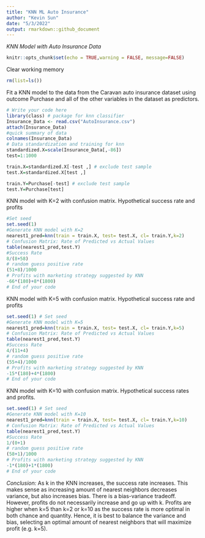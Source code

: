 ```yaml
---
title: "KNN ML Auto Insurance"
author: "Kevin Sun"
date: "5/3/2022"
output: rmarkdown::github_document
---
```


*KNN Model with Auto Insurance Data*

```r
knitr::opts_chunk$set(echo = TRUE,warning = FALSE, message=FALSE)
```

Clear working memory

```r
rm(list=ls())
```


Fit a KNN model to the data from the Caravan auto insurance dataset using outcome Purchase and all of the other variables in the dataset as predictors.

```r
# Write your code here
library(class) # package for knn classifier
Insurance_Data <- read.csv("AutoInsurance.csv")
attach(Insurance_Data)
#quick summary of data
colnames(Insurance_Data)
# Data standardization and training for knn
standardized.X=scale(Insurance_Data[,-86])
test=1:1000

train.X=standardized.X[-test ,] # exclude test sample
test.X=standardized.X[test ,]

train.Y=Purchase[-test] # exclude test sample
test.Y=Purchase[test]
```

KNN model with K=2 with confusion matrix. Hypothetical success rate and profits

```r
#Set seed
set.seed(1) 
#Generate KNN model with K=2
nearest1_pred=knn(train = train.X, test= test.X, cl= train.Y,k=2)
# Confusion Matrix: Rate of Predicted vs Actual Values
table(nearest1_pred,test.Y)
#Success Rate
8/(8+58)
# random guess positive rate
(51+8)/1000
# Profits with marketing strategy suggested by KNN
-66*(180)+8*(1800)
# End of your code
```

KNN model with K=5 with confusion matrix. Hypothetical success rate and profits


```r
set.seed(1) # Set seed
#Generate KNN model with K=5
nearest1_pred=knn(train = train.X, test= test.X, cl= train.Y,k=5)
# Confusion Matrix: Rate of Predicted vs Actual Values
table(nearest1_pred,test.Y)
#Success Rate
4/(11+4)
# random guess positive rate
(55+4)/1000
# Profits with marketing strategy suggested by KNN
-15*(180)+4*(1800)
# End of your code
```

KNN model with K=10 with confusion matrix. Hypothetical success rates and profits.

```r
set.seed(1) # Set seed
#Generate KNN model with K=10
nearest1_pred=knn(train = train.X, test= test.X, cl= train.Y,k=10)
# Confusion Matrix: Rate of Predicted vs Actual Values
table(nearest1_pred,test.Y)
#Success Rate
1/(0+1)
# random guess positive rate
(58+1)/1000
# Profits with marketing strategy suggested by KNN
-1*(180)+1*(1800)
# End of your code
```


*Conclusion:* As k in the KNN increases, the success rate increases. This makes sense as increasing amount of nearest neighbors decreases variance, but also increases bias. There is a bias-variance tradeoff. However, profits do not necessarily increase and go up with k. Profits are higher when k=5 than k=2 or k=10 as the success rate is more optimal in both chance and quantity. Hence, it is best to balance the variance and bias, selecting an optimal amount of nearest neighbors that will maximize profit (e.g. k=5).
